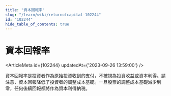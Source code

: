 ```yaml
---
title: "資本回報率"
slug: "/learn/wiki/returnofcapital-102244"
id: "102244"
hide_table_of_contents: true
---
```



# 資本回報率

<ArticleMeta id={102244} updatedAt={'2023-09-26 13:59:00'} />
<div className='border-solid border-b border-t-0 my-4 border-[var(--ifm-color-gray-300)]' />

資本回報率是投資者作為原始投資收到的支付，不被視為投資收益或資本利得。請注意，資本回報降低了投資者的調整成本基礎。一旦股票的調整成本基礎減少到零，任何後續回報都將作為資本利得納税。

